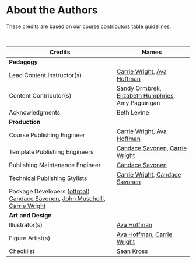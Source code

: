 
# About the Authors {-}

These credits are based on our [course contributors table guidelines](https://github.com/jhudsl/OTTR_Template/wiki/How-to-give-credits).

&nbsp;
&nbsp;

|Credits|Names|
|-------|-----|
|**Pedagogy**||
|Lead Content Instructor(s)|[Carrie Wright], [Ava Hoffman]|
|Content Contributor(s) | Sandy Ormbrek, [Elizabeth Humphries], Amy Paguirigan |
|Acknowledgments| Beth Levine |
|**Production**||
|Course Publishing Engineer|[Carrie Wright], [Ava Hoffman]|
|Template Publishing Engineers|[Candace Savonen], [Carrie Wright]|
|Publishing Maintenance Engineer|[Candace Savonen]|
|Technical Publishing Stylists|[Carrie Wright], [Candace Savonen]|
|Package Developers ([ottrpal]) [Candace Savonen], [John Muschelli], [Carrie Wright]|
|**Art and Design**||
|Illustrator(s)|[Ava Hoffman]|
|Figure Artist(s)|[Ava Hoffman], [Carrie Wright]|
|Checklist|[Sean Kross]|


&nbsp;


<!-- Author information -->

[Ava Hoffman]: https://www.avahoffman.com/
[John Muschelli]: https://johnmuschelli.com/
[Candace Savonen]: https://www.cansavvy.com/
[Carrie Wright]: https://carriewright11.github.io/
[Elizabeth Humphries]: https://www.linkedin.com/in/elizabeth-humphries-61202a103/
[Sean Kross]: https://seankross.com

<!-- Links -->

[ottrpal]: https://github.com/jhudsl/ottrpal




